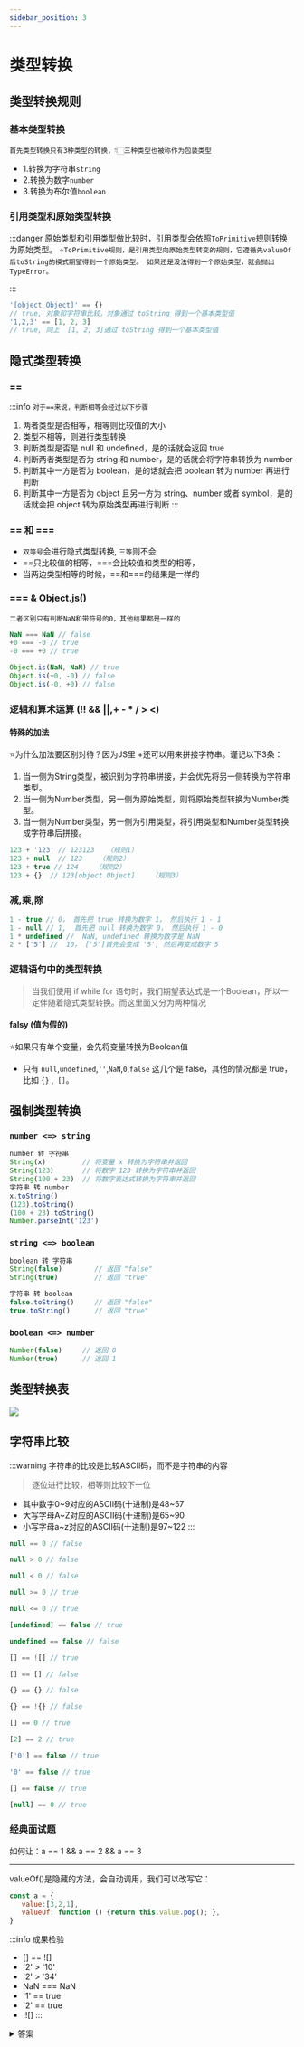 ```yaml
---
sidebar_position: 3
---
```


# 类型转换

## 类型转换规则

### 基本类型转换
`首先类型转换只有3种类型的转换，👇🏻三种类型也被称作为包装类型`

- 1.转换为字符串`string`
- 2.转换为数字`number`
- 3.转换为布尔值`boolean`

### 引用类型和原始类型转换
:::danger 原始类型和引用类型做比较时，引用类型会依照`ToPrimitive`规则转换为原始类型。
`⭐️ToPrimitive规则，是引用类型向原始类型转变的规则，它遵循先valueOf后toString的模式期望得到一个原始类型。
如果还是没法得到一个原始类型，就会抛出 TypeError。`

:::

```js
'[object Object]' == {}
// true, 对象和字符串比较，对象通过 toString 得到一个基本类型值
'1,2,3' == [1, 2, 3]
// true, 同上  [1, 2, 3]通过 toString 得到一个基本类型值
```


## 隐式类型转换

### ==

:::info `对于==来说，判断相等会经过以下步骤`
1. 两者类型是否相等，相等则比较值的大小
1. 类型不相等，则进行类型转换
1. 判断类型是否是 null 和 undefined，是的话就会返回 true
1. 判断两者类型是否为 string 和 number，是的话就会将字符串转换为 number
1. 判断其中一方是否为 boolean，是的话就会把 boolean 转为 number 再进行判断
1. 判断其中一方是否为 object 且另一方为 string、number 或者 symbol，是的话就会把 object 转为原始类型再进行判断
:::

### == 和 ===

- `双等号`会进行隐式类型转换, `三等`则不会
- ==只比较值的相等，===会比较值和类型的相等，
- 当两边类型相等的时候，==和===的结果是一样的

###  === & Object.js()

`二者区别只有判断NaN和带符号的0，其他结果都是一样的`

```js
NaN === NaN // false
+0 === -0 // true
-0 === +0 // true

Object.is(NaN, NaN) // true
Object.is(+0, -0) // false
Object.is(-0, +0) // false
```


### 逻辑和算术运算 (!! && ||,+ - * / > <)

#### 特殊的加法
⭐️为什么加法要区别对待？因为JS里 +还可以用来拼接字符串。谨记以下3条：

1. 当一侧为String类型，被识别为字符串拼接，并会优先将另一侧转换为字符串类型。
1. 当一侧为Number类型，另一侧为原始类型，则将原始类型转换为Number类型。
1. 当一侧为Number类型，另一侧为引用类型，将引用类型和Number类型转换成字符串后拼接。

```js
123 + '123' // 123123   （规则1）
123 + null  // 123    （规则2）
123 + true // 124    （规则2）
123 + {}  // 123[object Object]    （规则3）
```

### 减,乘,除
```js
1 - true // 0， 首先把 true 转换为数字 1， 然后执行 1 - 1
1 - null // 1,  首先把 null 转换为数字 0， 然后执行 1 - 0
1 * undefined //  NaN, undefined 转换为数字是 NaN
2 * ['5'] //  10， ['5']首先会变成 '5', 然后再变成数字 5
```

### 逻辑语句中的类型转换

> 当我们使用 if while for 语句时，我们期望表达式是一个Boolean，所以一定伴随着隐式类型转换。而这里面又分为两种情况

#### falsy (值为假的)
⭐️如果只有单个变量，会先将变量转换为Boolean值
- 只有 `null`,`undefined`,`''`,`NaN`,`0`,`false` 这几个是 false，其他的情况都是 true，比如 `{}` ,` []`。


## 强制类型转换

### `number <=> string`
```js {1,5}
number 转 字符串
String(x)         // 将变量 x 转换为字符串并返回
String(123)       // 将数字 123 转换为字符串并返回
String(100 + 23)  // 将数字表达式转换为字符串并返回
字符串 转 number
x.toString()
(123).toString()
(100 + 23).toString()
Number.parseInt('123')
```
### `string <=> boolean`
```js {1,5}
boolean 转 字符串
String(false)        // 返回 "false"
String(true)         // 返回 "true"

字符串 转 boolean
false.toString()     // 返回 "false"
true.toString()      // 返回 "true"
```
### `boolean <=> number`

```js
Number(false)     // 返回 0
Number(true)      // 返回 1
```

## 类型转换表

![](https://lanhaooss.oss-cn-shenzhen.aliyuncs.com/images/convert-table.png)

## 字符串比较

:::warning 字符串的比较是比较ASCII码，而不是字符串的内容
>逐位进行比较，相等则比较下一位

- 其中数字0~9对应的ASCII码(十进制)是48~57
- 大写字母A~Z对应的ASCII码(十进制)是65~90
- 小写字母a~z对应的ASCII码(十进制)是97~122
:::

```js
null == 0 // false

null > 0 // false

null < 0 // false

null >= 0 // true

null <= 0 // true

[undefined] == false // true

undefined == false // false

[] == ![] // true

[] == [] // false

{} == {} // false

{} == !{} // false

[] == 0 // true

[2] == 2 // true

['0'] == false // true

'0' == false // true

[] == false // true

[null] == 0 // true
```

### 经典面试题

如何让：a == 1 && a == 2 && a == 3

---
valueOf()是隐藏的方法，会自动调用，我们可以改写它：
```js
const a = {
   value:[3,2,1],
   valueOf: function () {return this.value.pop(); },
}
```

:::info 成果检验
- [] == ![]
- '2' > '10'
- '2' > '34'
- NaN === NaN
- '1' == true
- '2' == true
- !![]
:::

<details>
  <summary>答案</summary>
  <div>
    true
    true
    false
    false
    true
    false
    true
  </div>
</details>